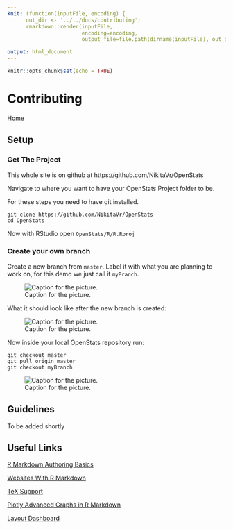 ```yaml
---
knit: (function(inputFile, encoding) { 
      out_dir <- '../../docs/contributing';
      rmarkdown::render(inputFile,
                        encoding=encoding, 
                        output_file=file.path(dirname(inputFile), out_dir, 'contributing.html')) })

output: html_document
---
```


```r
knitr::opts_chunk$set(echo = TRUE)
```

# Contributing

[Home](../index.html)

## Setup

### Get The Project

This whole site is on github at https://github.com/NikitaVr/OpenStats

Navigate to where you want to have your OpenStats Project folder to be.

For these steps you need to have git installed.

```
git clone https://github.com/NikitaVr/OpenStats
cd OpenStats
```

Now with RStudio open `OpenStats/R/R.Rproj`

### Create your own branch

Create a new branch from `master`. Label it with what you are planning to work on, for this demo we just call it `myBranch`.

![Caption for the picture.](createNewBranch.png)

What it should look like after the new branch is created: 

![Caption for the picture.](newBranchCreated.png)

Now inside your local OpenStats repository run:

```
git checkout master
git pull origin master
git checkout myBranch
```

![Caption for the picture.](checkoutNewBranchCmd.png)

## Guidelines

To be added shortly

## Useful Links

[R Markdown Authoring Basics](http://rmarkdown.rstudio.com/authoring_basics.html)

[Websites With R Markdown](http://rmarkdown.rstudio.com/rmarkdown_websites.html)

[TeX Support](http://rmarkdown.rstudio.com/authoring_pandoc_markdown.html#math)

[Plotly Advanced Graphs in R Markdown](https://plot.ly/r/knitr/)

[Layout Dashboard](http://rmarkdown.rstudio.com/flexdashboard/layouts.html)
